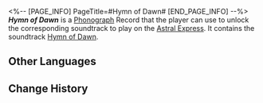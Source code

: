 <%-- [PAGE_INFO]
PageTitle=#Hymn of Dawn#
[END_PAGE_INFO] --%>
{{Item Infobox
|title       = ''Hymn of Dawn''
|id          = 210393
|image       = Item Hymn of Dawn.png{{subst:void|<!--$UPLOAD:<<SpriteOutput/ItemFigures/210001.png>-<Item Hymn of Dawn.png>-<Item Icons>>-->}}
|type        = Disk
|invCategory = Valuables
|rarity      = 3
|effect      = 
|description = A record that can be played on the Express' phonograph. It might be a chance acquisition or a gift from someone else. All sorts of memories surge up when the music plays &mdash; the smiles, encounters, touches, and the excitement of battle. Maybe that is why people still collect records even as society rapidly advances.<br />The current record contains the track "Hymn of Dawn."
}}
{{Description|''The father of all, beginning of all, end of all!''}}
'''''Hymn of Dawn''''' is a [[Phonograph]] Record that the player can use to unlock the corresponding soundtrack to play on the [[Astral Express]]. It contains the soundtrack [[Hymn of Dawn]].

==Other Languages==
{{Other Languages
|en   = ''Hymn of Dawn''
|zhs  = 《黎明颂歌》
|zht  = 《黎明頌歌》
|ja   = 『黎明賛歌』
|ko   = ≪여명의 송가≫
|es   = Himno del alba
|fr   = ''Hymn of Dawn''
|ru   = Hymn of Dawn
|th   = "Hymn of Dawn"
|vi   = "Ca Tụng Bình Minh"
|de   = „Gesang in der Dämmerung“
|id   = "Hymn of Dawn"
|pt   = "Hymn of Dawn"
}}

==Change History==
{{Change History|3.2}}